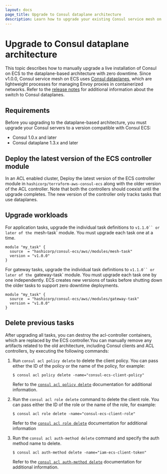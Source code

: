 ```yaml
---
layout: docs
page_title: Upgrade to Consul dataplane architecture
description: Learn how to upgrade your existing Consul service mesh on ECS workloads to the agentless dataplanes architecture.
---
```


# Upgrade to Consul dataplane architecture

This topic describes how to manually upgrade a live installation of Consul on ECS to the dataplane-based architecture with zero downtime. Since v1.0.0, Consul service mesh on ECS uses [Consul dataplanes](/consul/docs/connect/dataplane), which are lightweight processes for managing Envoy proxies in containerized networks. Refer to the [release notes](/consul/docs/release-notes/consul-ecs/v1_0_x) for additional information about the switch to Consul dataplanes.


## Requirements

Before you upgrading to the dataplane-based architecture, you must upgrade your Consul servers to a version compatible with Consul ECS:

- Consul 1.0.x and later
- Consul dataplane 1.3.x and later

## Deploy the latest version of the ECS controller module

In an ACL enabled cluster, Deploy the latest version of the ECS controller module in `hashicorp/terraform-aws-consul-ecs` along with the older version of the ACL controller. Note that both the controllers should coexist until the upgrade completes. The new version of the controller only tracks tasks that use dataplanes.

## Upgrade workloads

For application tasks, upgrade the individual task definitions to `v1.1.0`` or later of the `mesh-task` module. You must upgrade each task one at a time.

```hcl
module "my_task" {
  source  = "hashicorp/consul-ecs/aws//modules/mesh-task"
  version = "v1.0.0"
}
```

For gateway tasks, upgrade the individual task definitions to `v1.1.0`` or later of the `gateway-task` module. You must upgrade each task one by one independently. ECS creates new versions of tasks before shutting down the older tasks to support zero downtime deployments.

```hcl
module "my_task" {
  source  = "hashicorp/consul-ecs/aws//modules/gateway-task"
  version = "v1.0.0"
}
```

## Delete previous tasks

After upgrading all tasks, you can destroy the acl-controller containers, which are replaced by the ECS controller.You can manually remove any artifacts related to the old architecture, including Consul clients and ACL controllers, by executing the following commands:

1. Run `consul acl policy delete` to delete the client policy. You can pass either the ID of the policy or the name of the policy, for example:

   ```shell-session
   $ consul acl policy delete -name="consul-ecs-client-policy"
   ```

   Refer to the [`consul acl policy delete`](/consul/commands/acl/policy/delete) documentation for additional information.

1. Run the `consul acl role delete` command to delete the client role. You can pass either the ID of the role or the name of the role, for example:

   ```shell-session
   $ consul acl role delete -name="consul-ecs-client-role"
   ```

   Refer to the [`consul acl role delete`](/consul/commands/acl/role/delete) documentation for additional information

1. Run the `consul acl auth-method delete` command and specify the auth method name to delete. 

   ```shell-session
   $ consul acl auth-method delete -name="iam-ecs-client-token"
   ```

   Refer to the [`consul acl auth-method delete`](/consul/commands/acl/auth-method/delete) documentation for additional information.
